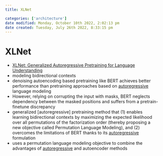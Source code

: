 ```yaml
---
title: XLNet

categories: ['architecture']
date modified: Monday, October 10th 2022, 2:02:13 pm
date created: Tuesday, July 26th 2022, 8:33:15 pm
---
```


# XLNet
- [XLNet: Generalized Autoregressive Pretraining for Language Understanding](https://arxiv.org/abs/1906.08237)
- modeling bidirectional contexts
- denoising autoencoding based pretraining like BERT achieves better performance than pretraining approaches based on [autoregressive](autoregressive.qmd) language modeling
- However, relying on corrupting the input with masks, BERT neglects dependency between the masked positions and suffers from a pretrain-finetune discrepancy
- generalized [autoregressive] pretraining method that (1) enables learning bidirectional contexts by maximizing the expected likelihood over all permutations of the factorization order (thereby proposing a new objective called Permutation Language Modeling), and (2) overcomes the limitations of BERT thanks to its [autoregressive](autoregressive] pretraining method that (1) enables learning bidirectional contexts by maximizing the expected likelihood over all permutations of the factorization order (thereby proposing a new objective called Permutation Language Modeling), and (2) overcomes the limitations of BERT thanks to its [autoregressive.qmd) formulation
- uses a permutation language modeling objective to combine the advantages of [autoregressive](autoregressive.qmd) and autoencoder methods




